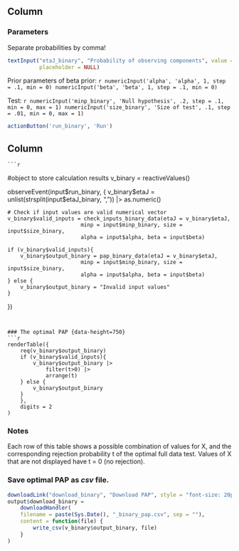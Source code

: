 Column {data-width=300}
-------------------------------------
    
    
### Parameters
    
Separate probabilities by comma!
```r
textInput("etaJ_binary", "Probability of observing components", value = "0.9,0.5", width = NULL,
          placeholder = NULL)
```


Prior parameters of beta prior:
    ```r
numericInput('alpha', 'alpha', 1, step = .1, min = 0)
numericInput('beta', 'beta', 1, step = .1, min = 0)
```

Test:
    ```r
numericInput('minp_binary', 'Null hypothesis', .2, step = .1, min = 0, max = 1)
numericInput('size_binary', 'Size of test', .1, step = .01, min = 0, max = 1)
```


```r
actionButton('run_binary', 'Run')
```






Column {data-width=700}
-------------------------------------
    
    
    ```r
#object to store calculation results
v_binary = reactiveValues()

observeEvent(input$run_binary, {
    v_binary$etaJ = unlist(strsplit(input$etaJ_binary, ",")) |> as.numeric()
    
    # Check if input values are valid numerical vector
    v_binary$valid_inputs = check_inputs_binary_data(etaJ = v_binary$etaJ,
                           minp = input$minp_binary, size = input$size_binary,
                           alpha = input$alpha, beta = input$beta)
    
    if (v_binary$valid_inputs){
        v_binary$output_binary = pap_binary_data(etaJ = v_binary$etaJ,
                           minp = input$minp_binary, size = input$size_binary,
                           alpha = input$alpha, beta = input$beta)
    } else {
        v_binary$output_binary = "Invalid input values"
    }
})
```


### The optimal PAP {data-height=750}
```r
renderTable({
    req(v_binary$output_binary)
    if (v_binary$valid_inputs){
        v_binary$output_binary |> 
            filter(t>0) |> 
            arrange(t)
    } else {
        v_binary$output_binary
    }
    },
    digits = 2
)
```

### Notes {data-height=150}

Each row of this table shows a possible combination of values for X, and the corresponding rejection probability t of the optimal full data test.
Values of X that are not displayed have t = 0 (no rejection).


### Save optimal PAP as *csv* file. {data-height=100}

```r
downloadLink("download_binary", "Download PAP", style = "font-size: 20px;")
output$download_binary = 
    downloadHandler(
    filename = paste(Sys.Date(), "_binary_pap.csv", sep = ""),
    content = function(file) {
        write_csv(v_binary$output_binary, file)
    }
)
```

